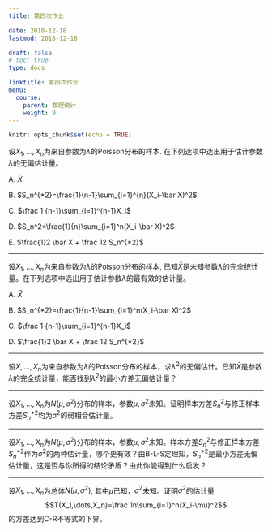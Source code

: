 ```yaml
---
title: 第四次作业

date: 2018-12-18 
lastmod: 2018-12-18 

draft: false
# toc: true
type: docs

linktitle: 第四次作业
menu:
  course: 
    parent: 数理统计
    weight: 9
---
```

  
  ```r
knitr::opts_chunk$set(echo = TRUE)
```

设$X_1,\dots,X_n$为来自参数为$\lambda$的Poisson分布的样本. 在下列选项中选出用于估计参数$\lambda$的无偏估计量。<!-- **答案：ABCE**-->

A. $\bar X$

B. $S_n^{*2}=\frac{1}{n-1}\sum_{i=1}^{n}(X_i-\bar X)^2$

C. $\frac 1 {n-1}\sum_{i=1}^{n-1}X_i$

D. $S_n^2=\frac{1}{n}\sum_{i=1}^n(X_i-\bar X)^2$

E. $\frac{1}2 \bar X + \frac 12 S_n^{*2}$

---

设$X_1,\dots,X_n$为来自参数为$\lambda$的Poisson分布的样本, 已知$\bar X$是未知参数$\lambda$的完全统计量。在下列选项中选出用于估计参数$\lambda$的最有效的估计量。<!-- **答案：A**-->

A. $\bar X$

B. $S_n^{*2}=\frac{1}{n-1}\sum_{i=1}^n(X_i-\bar X)^2$

C. $\frac 1 {n-1}\sum_{i=1}^{n-1}X_i$

D. $\frac{1}2 \bar X + \frac 12 S_n^{*2}$

---

设$X,\dots,X_n$为来自参数为$\lambda$的Poisson分布的样本，求$\lambda^2$的无偏估计。已知$\bar X$是参数$\lambda$的完全统计量，能否找到$\lambda^2$的最小方差无偏估计量？

<!-- 
`解`: 1. $\lambda^2$的无偏估计有很多种答案：

- 因为$E[X]=Var[\lambda]=\lambda$, 所以$E[X^2]=\lambda+\lambda^2=E[X]+\lambda^2$，由矩法得到一种无偏估计量：
$$\hat{\lambda^2}_1 = \frac{1}{n}\sum_{i=1}^n(X_i^2-X_i)$$

- 因为$E[\bar X]=\lambda$, $$E(\bar X^2) = Var(\bar X)+(E[\bar X])^2=\lambda/n+\lambda^2=E[\bar X]/n+\lambda^2,$$
于是可以得到一种无偏估计量：
$$\hat{\lambda^2}_2 = (\bar X)^2-\bar X/n$$

- 当然还可以构造无穷多种无偏估计量：
$$\hat{\lambda^2}_3 = \alpha \hat{\lambda^2}_1+(1-\alpha)\hat{\lambda^2}_2,\forall \alpha\in [0,1].$$



(2) 虽然无偏统计量有很多，但是最小方差无偏估计量是唯一的（在概率意义下）。由于$\bar X$是充分完全统计量，所以由B-L-S定理知，$\hat{\lambda^2}_2$是最小方差无偏的。

> 有一部分同学想通过$\psi(\bar X)=E[\hat{\lambda^2}_1|\bar X]$的得到最小无偏估计量，思路是对的，但是如何计算$\psi(\bar X)$就没那么容易了。

为了解决这个问题，我们需要计算在给定$\bar X= t$下，样本$(X_1,\dots,X_n)$的条件分布。容易计算样本的联合分布为
$$P(X_1=x_1,\dots,X_n=x_n)=\prod_{i=1}^nP(X_i=x_i) = \prod_{i=1}^n \frac{e^{-\lambda}\lambda^{x_i}}{x_i!}=\frac{e^{-n\lambda}\lambda^{n\bar x}}{\prod_{i=1}^nx_i!}$$

由于Possion分布的可加性，有$\sum_{i=1}^n X_i\sim Possion(n\lambda)$, 所以
$$P(\bar X=t)=P(\sum_{i=1}^n X_i=nt)=\frac{e^{-n\lambda}(n\lambda)^{nt}}{(nt)!}$$

于是，给定$\bar X= t$下，样本$(X_1,\dots,X_n)$的条件分布为：当$\sum_{i=1}^nx_i=nt$时，
$$P(X_1=x_1,\dots,X_n=x_n|\bar X=t)=\frac{\frac{e^{-n\lambda}\lambda^{nt}}{\prod_{i=1}^nx_i!}}{\frac{e^{-n\lambda}(n\lambda)^{nt}}{(nt)!}}=\frac{(nt)!}{n^{nt}\prod_{i=1}^nx_i!}, $$
其他情况下，该条件概率为0. 我们发现
$$\psi(t)=E[\hat{\lambda^2}_1|\bar X=t]=E[\frac{1}{n}\sum_{i=1}^nX_i^2-\bar X|\bar X=t]=E[n(\bar X)^2-\frac{1}{n}\sum_{i\neq j}X_iX_j-\bar X|\bar X=t]=nt^2-t-\frac{1}{n}E[\sum_{i\neq j}X_iX_j|\bar X=t].$$

由于对称性，$E[\sum_{i\neq j}X_iX_j|\bar X=t]=n(n-1)E[X_1X_2|\bar X=t]$, 所以只需计算$E[X_1X_2|\bar X=t]$即可：
$$E[X_1X_2|\bar X=t]=\sum_{\vec x:\sum_{i=1}^nx_i=nt}\frac{x_1x_2(nt)!}{n^{nt}\prod_{i=1}^nx_i!}=\frac{(nt)!}{n^{nt}}\sum_{\vec x:\sum_{i=1}^nx_i=nt}\frac{x_1x_2}{\prod_{i=1}^nx_i!}$$

由于
$$\sum_{\vec x:\sum_{i=1}^nx_i=nt}\frac{x_1x_2}{\prod_{i=1}^nx_i!}=\sum_{\vec x:\sum_{i=1}^nx_i=nt,x_1\ge 1,x_2\ge 1}\frac{1}{(x_1-1)!(x_2-1)!\prod_{i=3}^nx_i!}=\sum_{\vec x:\sum_{i=1}^nx_i=nt-2}\frac{1}{\prod_{i=1}^nx_i!}=\frac{n^{nt-2}}{(nt-2)!}$$

所以，
$$\psi(t)=nt^2-t-(n-1)E[X_1X_2|\bar X=t]=nt^2-t-(n-1)\frac{(nt)!}{n^{nt}}\frac{n^{nt-2}}{(nt-2)!}=t^2-\frac{t}{n}$$

这表明，$\psi(\bar X)=(\bar X)^2-\bar X/n$, 也就是$\hat{\lambda^2}_2$. 两种方式得到的最小方差无偏估计量是一致的。这也印证了最小方差无偏估计量是唯一的。显然第一种方式比较简单，第二种方式需要求条件期望，这个比较复杂，一般情况下不容易求解。
-->

---

设$X_1,\dots,X_n$为$N(\mu,\sigma^2)$分布的样本，参数$\mu,\sigma^2$未知。证明样本方差$S_n^2$与修正样本方差$S_n^{*2}$均为$\sigma^2$的弱相合估计量。

<!-- 

`解`： 由抽样分布定理知，$\frac{\sum_{i=1}^n (X_i-\bar X)^2}{\sigma^2}\sim \chi^2(n-1)$, 所以
$$Var[\sum_{i=1}^n (X_i-\bar X)^2]=2(n-1)\sigma^4$$

于是，

$$Var[S_n^2]=Var[\sum_{i=1}^n (X_i-\bar X)^2]/n^2=\frac{2(n-1)\sigma^4}{n^2}\to 0\text{ as }n\to \infty$$

$$Var[S_n^{*2}]=Var[\sum_{i=1}^n (X_i-\bar X)^2]/(n-1)^2=\frac{2\sigma^4}{n-1}\to 0\text{ as }n\to \infty$$

由于$E[S_n^{*2}]=\sigma^2,\lim_{n\to\infty}E[S_n^2]=\sigma^2$, 由弱相合性判别条件知，它们都是弱相合的。

-->

---

设$X_1,\dots,X_n$为$N(\mu,\sigma^2)$分布的样本，参数$\mu,\sigma^2$未知。样本方差$S_n^2$与修正样本方差$S_n^{*2}$作为$\sigma^2$的两种估计量，哪个更有效？由B-L-S定理知，$S_n^{*2}$是最小方差无偏估计量，这是否与你所得的结论矛盾？由此你能得到什么启发？

<!-- 

`解`: 由于$S_n^{*2}$是无偏的，所以均方误差
$$M(S_n^{*2}) = Var[S_n^{*2}]=\frac{2\sigma^4}{n-1}$$

对$S_n^{2}$, 其均方误差为
$$M(S_n^{*2}) = Var[S_n^{2}]+(E[S_n^2]-\sigma^2)^2=\frac{2(n-1)\sigma^4}{n^2}+(\frac{(n-1)\sigma^2}{n}-\sigma^2)^2=\frac{(2n-1)\sigma^4}{n^2}$$

又
$$\frac{M(S_n^{*2})}{M(S_n^{2})}=\frac{2n^2}{(n-1)(2n-1)}>1$$

所以，$S_n^{2}$比$S_n^{*2}$有效。这与“$S_n^{*2}$是最小方差无偏估计量”不矛盾，因为$S_n^{2}$是有偏估计量。

> 启发：无偏估计量不一定是最有效的。

-->

---


设$X_1,\dots,X_n$为总体$N(\mu,\sigma^2)$, 其中$\mu$已知，$\sigma^2$未知。证明$\sigma^2$的估计量
$$T(X_1,\dots,X_n)=\frac 1n\sum_{i=1}^n(X_i-\mu)^2$$
的方差达到C-R不等式的下界。

<!-- 

`解`: 令$\theta=\sigma^2,f(x;\theta)$为总体密度函数。于是， 
$$\log f(x;\theta)= \log  \frac{1}{\sqrt{2\pi}\sqrt{\theta}}e^{-\frac{(x-\mu)^2}{2\theta}}=-(1/2)\log(2\pi\theta)-\frac{(x-\mu)^2}{2\theta}$$

$$\frac{d\log f(x;\theta)}{d\theta}=-\frac{1}{2\theta}+\frac{(x-\mu)^2}{2\theta^2}$$

所以，Fisher信息量为：
$$I(\theta)=E[(\frac{d\log f(X;\theta)}{d\theta})^2]=\frac{1}{4\theta^2}E[(\frac{(X-\mu)^2}{\theta}-1)^2]=\frac{1}{2\theta^2}$$

所以，C-R不等式下界为:
$$\frac{1}{nI(\theta)}=\frac{2\sigma^4}{n}$$

因为$nT/\sigma^2\sim \chi^2(n)$, 所以
$$Var[nT/\sigma^2]=2n$$

于是，$Var[T]=2\sigma^4/n$达到C-R不等式下界。

-->
